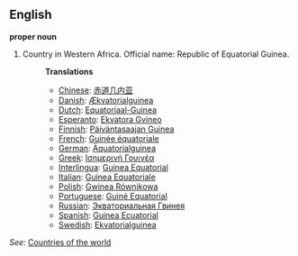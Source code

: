 ==English==

'''proper noun'''

# Country in Western Africa. Official name: Republic of Equatorial Guinea.
#:'''Translations'''
#:*[[Chinese]]: [[赤道几内亚]]
#:*[[Danish]]: [[Ækvatorialguinea]]
#:*[[Dutch]]: [[Equatoriaal-Guinea]]
#:*[[Esperanto]]: [[Ekvatora Gvineo]]
#:*[[Finnish]]: [[Päiväntasaajan Guinea]]
#:*[[French]]: [[Guinée équatoriale]]
#:*[[German]]: [[Äquatorialguinea]]
#:*[[Greek]]: [[Ισημερινή Γουινέα]]
#:*[[Interlingua]]: [[Guinea Equatorial]]
#:*[[Italian]]: [[Guinea Equatoriale]]
#:*[[Polish]]: [[Gwinea Równikowa]]
#:*[[Portuguese]]: [[Guiné Equatorial]]
#:*[[Russian]]: [[Экваториальная Гвинея]]
#:*[[Spanish]]: [[Guinea Ecuatorial]]
#:*[[Swedish]]: [[Ekvatorialguinea]]

''See'': [[Countries of the world]]